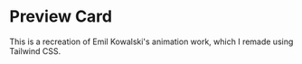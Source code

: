 
# Preview Card

This is a recreation of Emil Kowalski's animation work, which I remade using Tailwind CSS.

<Container>
  <PreviewCard />
</Container>
